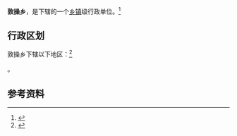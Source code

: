 {{中国乡级行政区|52/27/29/209/000}}

'''敦操乡'''，是{{PRC admin/fullname|52/27/29/209/000|3}}下辖的一个[[乡镇|乡镇]]级行政单位。<ref>{{PRC admin/ref sgc|{{PRC admin/parent|52/27/29/209/000}}}}</ref>

== 行政区划 ==

敦操乡下辖以下地区：<ref>{{PRC admin/ref sgc|52/27/29/209/000}}</ref>

{{PRC admin/children|52/27/29/209/000}}。

== 参考资料 ==

{{reflist}}

{{行政区划小作品}}
{{PRC admin/navcat|52/27/29/209/000}}